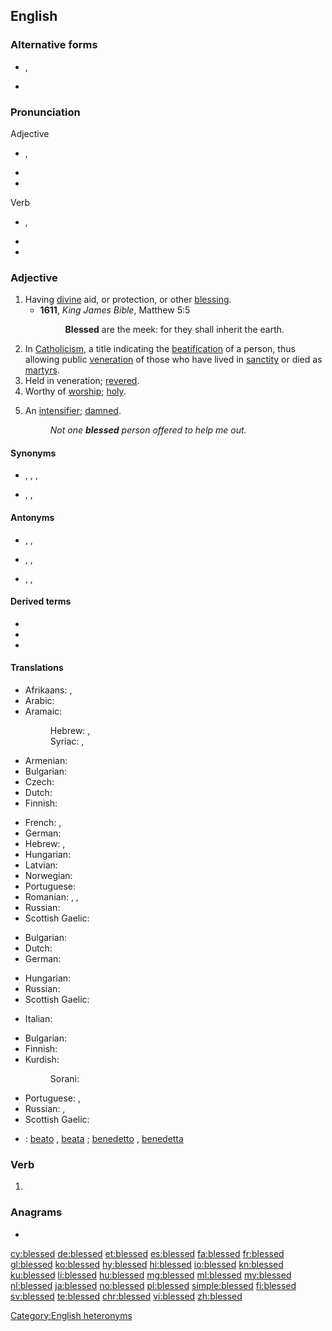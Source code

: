 {{also|blessèd|Blessed}}
==English==

===Alternative forms===
* {{l|en|blessèd}}, {{l|en|blesséd}} {{qualifier|poetic}}
* {{l|en|blest}} {{qualifier|archaic}}

===Pronunciation===
; Adjective
* {{enPR|blĕsʹĭd|blĕst}}, {{IPA|/ˈblɛsɪd/|/blɛst/|lang=en}}
* {{rhymes|ɛsɪd|ɛst|lang=en}}
* {{hyphenation|bless|ed|lang=en}}
; Verb
* {{enPR|blĕst}}, {{IPA|/blɛst/|lang=en}}
* {{rhymes|ɛst|lang=en}}
* {{hyphenation|blessed|lang=en}}

===Adjective===
{{en-adj}}

# Having [[divine]] aid, or protection, or other [[blessing]].
#* '''1611''', ''King James Bible'', Matthew 5:5
#*: '''Blessed''' are the meek: for they shall inherit the earth.
# In [[Catholicism]], a title indicating the [[beatification]] of a person, thus allowing public [[veneration]] of those who have lived in [[sanctity]] or died as [[martyr]]s.
# Held in veneration; [[revere|revered]].
# Worthy of [[worship]]; [[holy]].
# {{label|en|informal}} An [[intensifier]]; [[damned]].
#: ''Not one '''blessed''' person offered to help me out.''

====Synonyms====
* {{sense|revered}} {{l|en|revered}}, {{l|en|venerate|venerated}}, {{l|en|worship|worshipped}}, {{l|en|worship|worshiped}}
* {{sense|holy}} {{l|en|hallowed}}, {{l|en|holy}}, {{l|en|sacred}}

====Antonyms====
* {{sense|having divine aid, or protection, or other blessing}} {{l|en|condemned}}, {{l|en|cursed}}, {{l|en|damned}}
* {{sense|revered}} {{l|en|contemn|contemned}}, {{l|en|despise|despised}}, {{l|en|scorn|scorned}}
* {{sense|holy}} {{l|en|profane}}, {{l|en|unhallowed}}, {{l|en|unholy}}

====Derived terms====
* {{l|en|blessed event}}
* {{l|en|blessedly}}
* {{l|en|blessedness}}

====Translations====
{{trans-top|having divine aid, or protection, or other blessing}}
* Afrikaans: {{t|af|geseënd}}, {{t|af|welgeluksalig}}
* Arabic: {{t|ar|مُبَارَك}}
* Aramaic:
*: Hebrew: {{t|arc|בְּרִיךְ|tr=bərīḵ}}, {{t|arc|מְבָרַךְ|tr=məḇāraḵ}}
*: Syriac: {{t|arc|ܒܪܝܟ|tr=bərīḵ}}, {{t|arc|ܡܒܪܟ|tr=məḇāraḵ}}
* Armenian: {{t|hy|օրհնյալ}}
* Bulgarian: {{t+|bg|благословен}}
* Czech: {{t|cs|požehnaný}}
* Dutch: {{t+|nl|gezegend}}
* Finnish: {{t|fi|siunattu}}
{{trans-mid}}
* French: {{t+|fr|bienheureux}}, {{t+|fr|béni}}
* German: {{t+|de|gesegnet}}
* Hebrew: {{t+|he|בָּרוּךְ|tr=barúkh}}, {{t|he|מבורך|alt=מבורך \ מְבֹרַךְ|tr=m'vorákh}}
* Hungarian: {{t+|hu|áldott}}
* Latvian: {{t|lv|svētīts}}
* Norwegian: {{t|no|velsignet}}
* Portuguese: {{t+|pt|abençoado}}
* Romanian: {{t+|ro|binecuvântat|m|n}}, {{t+|ro|blagoslovit|m|n}}, {{t|ro|binecuvântată|f}}
* Russian: {{t+|ru|благослове́нный}}
* Scottish Gaelic: {{t|gd|naomh}}
{{trans-bottom}}

{{trans-top|In Catholicism, a title indicating the beatification of a person}}
* Bulgarian: {{t+|bg|блажен}}
* Dutch: {{t+|nl|zalig}}
* German: {{t+|de|selig}}
{{trans-mid}}
* Hungarian: {{t+|hu|boldog}}
* Russian: {{t+|ru|блаже́нный}}
* Scottish Gaelic: {{t|gd|naomh}}
{{trans-bottom}}

{{trans-top|held in veneration; revered}}
* Italian: {{t+|it|benedetta|f}}
{{trans-mid}}
{{trans-bottom}}

{{trans-top|worthy of worship; holy}}
* Bulgarian: {{t+|bg|свещен}}
* Finnish: {{t+|fi|pyhä}}
* Kurdish:
*: Sorani: {{t+|ku|پیرۆز}}
{{trans-mid}}
* Portuguese: {{t+|pt|bendito}}, {{t+|pt|bento}}
* Russian: {{t+|ru|свято́й}}, {{t+|ru|свяще́нный}}
* Scottish Gaelic: {{t|gd|naomh}}
{{trans-bottom}}

{{checktrans-top}}
{{trans-mid}}
* {{ttbc|it}}: [[beato]] {{g|m}}, [[beata]] {{g|f}}; [[benedetto]] {{g|m}}, [[benedetta]] {{g|f}}
{{trans-bottom}}

===Verb===
{{head|en|verb form}}

# {{en-past of|bless}}

<!--Antonyms, etc, belong at the infinitive only

====Antonyms====
* {{l|en|cursed}}
* {{l|en|condemned}}
-->

===Anagrams===
* {{l|en|bedless}}

[[Category:English heteronyms]]

[[cy:blessed]]
[[de:blessed]]
[[et:blessed]]
[[es:blessed]]
[[fa:blessed]]
[[fr:blessed]]
[[gl:blessed]]
[[ko:blessed]]
[[hy:blessed]]
[[hi:blessed]]
[[io:blessed]]
[[kn:blessed]]
[[ku:blessed]]
[[li:blessed]]
[[hu:blessed]]
[[mg:blessed]]
[[ml:blessed]]
[[my:blessed]]
[[nl:blessed]]
[[ja:blessed]]
[[no:blessed]]
[[pl:blessed]]
[[simple:blessed]]
[[fi:blessed]]
[[sv:blessed]]
[[te:blessed]]
[[chr:blessed]]
[[vi:blessed]]
[[zh:blessed]]